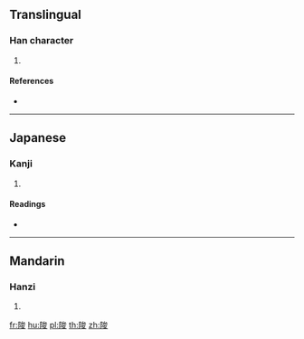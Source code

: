 {{character info/new}}
==Translingual==

===Han character===
{{Han char|rn=170|rad=阜|as=07|sn=10|four=|canj=NLICE}}

# {{defn|Han|sort=阜07}}

====References====
* {{Han ref|kx=1351.010|dkj=41645|dj=1853.160|hdz=64133.100|uh=9656|ud=38486}}

----

==Japanese==

===Kanji===
{{ja-kanji|grade=|rs=阜07}}

# {{defn|lang=ja|sort=阜07}}

====Readings====
* {{ja-readings|on=[[かい]] (kai), [[がい]] (gai)|kun=[[きざはし]] (kizahashi)|nanori=}}

----

==Mandarin==

===Hanzi===
{{cmn-hanzi|pin=[[xùn]] ([[xun4]])|wg=hsün<sup>4</sup>}}

# {{defn|lang=cmn|sort=阜07}}

[[fr:陖]]
[[hu:陖]]
[[pl:陖]]
[[th:陖]]
[[zh:陖]]